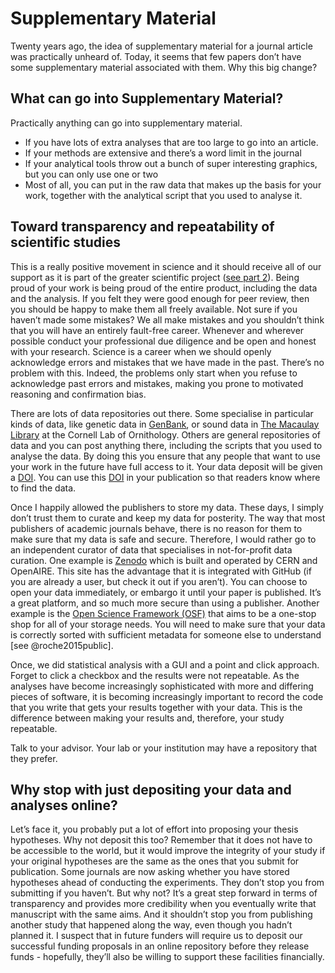 # Supplementary Material {#suppinfo}

Twenty years ago, the idea of supplementary material for a journal article was practically unheard of. Today, it seems that few papers don’t have some supplementary material associated with them. Why this big change?

## What can go into Supplementary Material?
Practically anything can go into supplementary material.

- If you have lots of extra analyses that are too large to go into an article. 
- If your methods are extensive and there’s a word limit in the journal
- If your analytical tools throw out a bunch of super interesting graphics, but you can only use one or two
- Most of all, you can put in the raw data that makes up the basis for your work, together with the analytical script that you used to analyse it.

## Toward transparency and repeatability of scientific studies
This is a really positive movement in science and it should receive all of our support as it is part of the greater scientific project ([see part 2](#transparency)). Being proud of your work is being proud of the entire product, including the data and the analysis. If you felt they were good enough for peer review, then you should be happy to make them all freely available. Not sure if you haven’t made some mistakes? We all make mistakes and you shouldn’t think that you will have an entirely fault-free career. Whenever and wherever possible conduct your professional due diligence and be open and honest with your research. Science is a career when we should openly acknowledge errors and mistakes that we have made in the past. There’s no problem with this. Indeed, the problems only start when you refuse to acknowledge past errors and mistakes, making you prone to motivated reasoning and confirmation bias.

There are lots of data repositories out there. Some specialise in particular kinds of data, like genetic data in [GenBank](https://www.ncbi.nlm.nih.gov/genbank/), or sound data in [The Macaulay Library](https://www.macaulaylibrary.org/) at the Cornell Lab of Ornithology. Others are general repositories of data and you can post anything there, including the scripts that you used to analyse the data. By doing this you ensure that any people that want to use your work in the future have full access to it. Your data deposit will be given a [DOI](#DOI). You can use this [DOI](#DOI) in your publication so that readers know where to find the data. 

Once I happily allowed the publishers to store my data. These days, I simply don’t trust them to curate and keep my data for posterity. The way that most publishers of academic journals behave, there is no reason for them to make sure that my data is safe and secure. Therefore, I would rather go to an independent curator of data that specialises in not-for-profit data curation. One example is [Zenodo](https://zenodo.org/) which is built and operated by CERN and OpenAIRE. This site has the advantage that it is integrated with GitHub (if you are already a user, but check it out if you aren’t). You can choose to open your data immediately, or embargo it until your paper is published. It’s a great platform, and so much more secure than using a publisher. Another example is the [Open Science Framework (OSF)](https://osf.io/) that aims to be a one-stop shop for all of your storage needs. You will need to make sure that your data is correctly sorted with sufficient metadata for someone else to understand [see @roche2015public].

Once, we did statistical analysis with a GUI and a point and click approach. Forget to click a checkbox and the results were not repeatable. As the analyses have become increasingly sophisticated with more and differing pieces of software, it is becoming increasingly important to record the code that you write that gets your results together with your data. This is the difference between making your results and, therefore, your study repeatable. 

Talk to your advisor. Your lab or your institution may have a repository that they prefer.

## Why stop with just depositing your data and analyses online?
Let’s face it, you probably put a lot of effort into proposing your thesis hypotheses. Why not deposit this too? Remember that it does not have to be accessible to the world, but it would improve the integrity of your study if your original hypotheses are the same as the ones that you submit for publication. Some journals are now asking whether you have stored hypotheses ahead of conducting the experiments. They don’t stop you from submitting if you haven’t. But why not? It’s a great step forward in terms of transparency and provides more credibility when you eventually write that manuscript with the same aims. And it shouldn’t stop you from publishing another study that happened along the way, even though you hadn’t planned it. I suspect that in future funders will require us to deposit our successful funding proposals in an online repository before they release funds - hopefully, they’ll also be willing to support these facilities financially.
